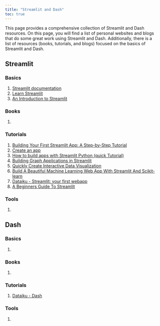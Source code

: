 ---
title: "Streamlit and Dash"
toc: true
---

This page provides a comprehensive collection of Streamlit and Dash resources. On this page, you will find a list of personal websites and blogs that do some great work using Streamlit and Dash. Additionally, there is a list of resources (books, tutorials, and blogs) focused on the basics of Streamlit and Dash.

## Streamlit

### Basics

1) [Streamlit documentation](https://docs.streamlit.io/)
2) [Learn Streamlit](https://streamlitpython.com/)
3) [An Introduction to Streamlit](https://www.askpython.com/python-modules/introduction-to-streamlit)

### Books

1) []()

### Tutorials

1) [Building Your First Streamlit App: A Step-by-Step Tutorial](https://medium.com/@chaitanyasirivuri/building-your-first-streamlit-app-a-step-by-step-tutorial-e058d5dfe5f4)
2) [Create an app](https://docs.streamlit.io/get-started/tutorials/create-an-app)
3) [How to build apps with Streamlit Python (quick Tutorial)](https://www.justintodata.com/streamlit-python-tutorial/)
4) [Building Graph Applications in Streamlit](https://www.graphable.ai/blog/streamlit-tutorial-for-graph-apps/)
5) [Quickly Create Interactive Data Visualization](https://docs.kanaries.net/topics/Streamlit/streamlit-visualization)
6) [Build A Beautiful Machine Learning Web App With Streamlit And Scikit-learn](https://www.python-engineer.com/posts/streamlit-tutorial/)
7) [Dataiku - Streamlit: your first webapp](https://developer.dataiku.com/latest/tutorials/webapps/streamlit/basics/index.html)
8) [A Beginners Guide To Streamlit](https://geeksforgeeks.org/a-beginners-guide-to-streamlit/)


### Tools

1) []()



## Dash

### Basics

1) []()

### Books

1) []()

### Tutorials

1) [Dataiku - Dash](https://developer.dataiku.com/latest/tutorials/webapps/dash/index.html)

### Tools

1) []()

